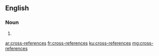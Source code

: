 ==English==

===Noun===
{{head|en|plural}}

# {{plural of|cross-reference|lang=en}}

[[ar:cross-references]]
[[fr:cross-references]]
[[ku:cross-references]]
[[mg:cross-references]]